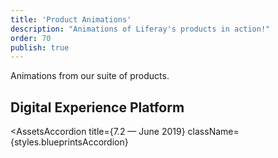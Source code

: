 ```yaml
---
title: 'Product Animations'
description: "Animations of Liferay's products in action!"
order: 70
publish: true
---
```



Animations from our suite of products.

## Digital Experience Platform
<AssetsAccordion
	title={<Heading level={3}>7.2 — June 2019</Heading>}
	className={styles.blueprintsAccordion}
>
<VideoDownload 
    type="Product Animation" 
    title="DXP Solutions Reel" 
    source="/videos/dxp/dxp-solutions-reel.mp4" 
    />
<VideoDownload 
    type="Product Animation" 
    title="Create Experiences" 
    source="/videos/dxp/create-experiences.mp4" 
    />
<VideoDownload 
    type="Product Animation" 
    title="Personalize Experiences" 
    source="/videos/dxp/personalize-experiences.mp4" 
    />
<VideoDownload 
    type="Product Animation" 
    title="Go Headless" 
    source="/videos/dxp/go-headless.mp4" 
    />
<VideoDownload 
    type="Product Animation" 
    title="Do It At Scale" 
    source="/videos/dxp/do-it-at-scale.mp4" 
    />
<VideoDownload 
    type="Product Animation" 
    title="Speed Up Development" 
    source="/videos/dxp/speed-up-development.mp4" 
    />
</AssetsAccordion>
